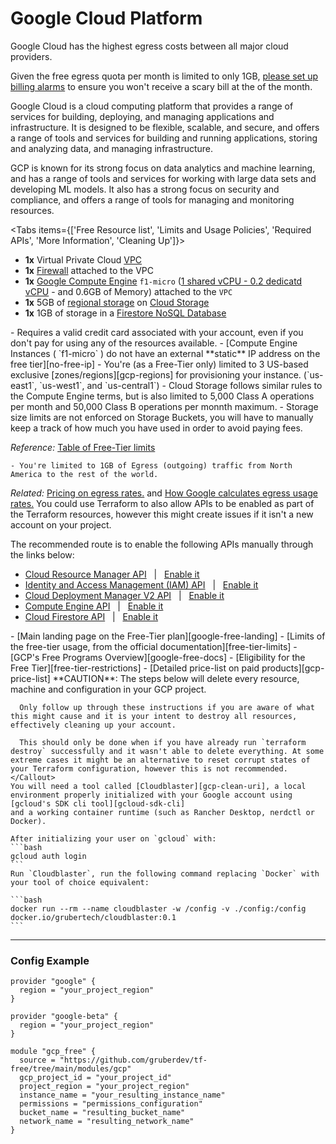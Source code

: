 
# Google Cloud Platform

<Callout type="warning" emoji="⚠️">
  Google Cloud has the highest egress costs between all major cloud providers. 

  Given the free egress quota per month is limited to only 1GB, [please set up billing alarms][billing-alarms] to ensure you won't receive a scary bill at the of the month.
</Callout>

Google Cloud is a cloud computing platform that provides a range of services for building, deploying, and managing applications and infrastructure. It is designed to be flexible, scalable, and secure, and offers a range of tools and services for building and running applications, storing and analyzing data, and managing infrastructure.

GCP is known for its strong focus on data analytics and machine learning, and has a range of tools and services for working with large data sets and developing ML models. It also has a strong focus on security and compliance, and offers a range of tools for managing and monitoring resources.

<Tabs items={['Free Resource list', 'Limits and Usage Policies', 'Required APIs', 'More Information', 'Cleaning Up']}>
  <Tab>
   - **1x** Virtual Private Cloud [VPC][gcp-vpc-info]
   - **1x** [Firewall][gcp-firewall-info] attached to the VPC
   - **1x** [Google Compute Engine][gcp-compute-info] `f1-micro` ([1 shared vCPU - 0.2 dedicatd vCPU][gcp-shared-vcpus] - and 0.6GB of Memory) attached to the `VPC`
   - **1x** 5GB of [regional storage][gcp-regional-storage] on [Cloud Storage][gcp-cloud-storage]
   - **1x** 1GB of storage in a [Firestore NoSQL Database][gcp-firestore-storage]
  </Tab>
  <Tab>
   - Requires a valid credit card associated with your account, even if you don't pay for using any of the resources available.
   - [Compute Engine Instances ( `f1-micro` ) do not have an external **static** IP address on the free tier][no-free-ip]
   - You're (as a Free-Tier only) limited to 3 US-based exclusive [zones/regions][gcp-regions] for provisioning your instance. (`us-east1`, `us-west1`, and `us-central1`)
   - Cloud Storage follows similar rules to the Compute Engine terms, but is also limited to 5,000 Class A operations per month and 50,000 Class B operations per monnth maximum.
   - Storage size limits are not enforced on Storage Buckets, you will have to manually keep a track of how much you have used in order to avoid paying fees.

  _Reference:_ [Table of Free-Tier limits][free-tier-limits]

    - You're limited to 1GB of Egress (outgoing) traffic from North America to the rest of the world.

  _Related:_ [Pricing on egress rates.][pricing-egress] and [How Google calculates egress usage rates.][usage-egress-gcp]
  </Tab>
  <Tab>
  <Callout type="info" emoji="ℹ️">
  You could use Terraform to also allow APIs to be enabled as part of the Terraform resources, however this might create issues if it isn't a new account on your project. 
  
  The recommended route is to enable the following APIs manually through the links below:
  </Callout>
   - [Cloud Resource Manager API][resource-api-info] &nbsp; | &nbsp; [Enable it][resource-api-enable]
   - [Identity and Access Management (IAM) API][iam-api-info] &nbsp; | &nbsp; [Enable it][iam-api-enable]
   - [Cloud Deployment Manager V2 API][cloud-api-info] &nbsp; | &nbsp; [Enable it][cloud-api-enable]
   - [Compute Engine API][compute-api-info] &nbsp; | &nbsp; [Enable it][compute-api-enable]
   - [Cloud Firestore API][firestore-api-info] &nbsp; | &nbsp; [Enable it][firestore-enable-api]
  </Tab>
  <Tab>
    - [Main landing page on the Free-Tier plan][google-free-landing]
    - [Limits of the free-tier usage, from the official documentation][free-tier-limits]
    - [GCP's Free Programs Overview][google-free-docs]
    - [Eligibility for the Free Tier][free-tier-restrictions]
    - [Detailed price-list on paid products][gcp-price-list]
  </Tab>
  <Tab>
    <Callout type="error" emoji="️🚫">
      **CAUTION**: The steps below will delete every resource, machine and configuration in your GCP project. 

      Only follow up through these instructions if you are aware of what this might cause and it is your intent to destroy all resources, effectively cleaning up your account.
      
      This should only be done when if you have already run `terraform destroy` successfully and it wasn't able to delete everything. At some extreme cases it might be an alternative to reset corrupt states of your Terraform configuration, however this is not recommended.
    </Callout>
    You will need a tool called [Cloudblaster][gcp-clean-uri], a local environment properly initialized with your Google account using [gcloud's SDK cli tool][gcloud-sdk-cli]
    and a working container runtime (such as Rancher Desktop, nerdctl or Docker).

    After initializing your user on `gcloud` with:
    ```bash
    gcloud auth login
    ``` 
    Run `Cloudblaster`, run the following command replacing `Docker` with your tool of choice equivalent:
    
    ```bash
    docker run --rm --name cloudblaster -w /config -v ./config:/config docker.io/grubertech/cloudblaster:0.1
    ``` 
  </Tab>
</Tabs>

---

### Config Example

```hcl filename="/examples/gcp/e2e/main.tf" copy
provider "google" {
  region = "your_project_region"
}

provider "google-beta" {
  region = "your_project_region"
}

module "gcp_free" {
  source = "https://github.com/gruberdev/tf-free/tree/main/modules/gcp"
  gcp_project_id = "your_project_id"
  project_region = "your_project_region"
  instance_name = "your_resulting_instance_name"
  permissions = "permissions_configuration"
  bucket_name = "resulting_bucket_name"
  network_name = "resulting_network_name"
}
```

[guidelines]: https://www.hashicorp.com/community-guidelines
[free-gcp]: https://cloud.google.com/free
[gcloud-sdk-cli]: https://cloud.google.com/sdk/gcloud
[gcp-clean-uri]: https://github.com/doitintl/CloudBlaster
[free-docs-gcp]: https://cloud.google.com/free/docs/gcp-free-tier
[free-tier-limits]: https://cloud.google.com/free/docs/gcp-free-tier/#free-tier-usage-limits
[free-tier-restrictions]: https://cloud.google.com/free/docs/gcp-free-tier/#free-tier
[google-free-docs]: https://cloud.google.com/free/docs/gcp-free-tier/
[google-free-landing]: https://cloud.google.com/free
[unique-gcp-docs]: https://cloud.google.com/free/docs/what-makes-google-cloud-platform-different
[why-google]: https://cloud.google.com/why-google-cloud
[gcp-price-list]: https://cloud.google.com/pricing/list
[gcp-comparison-docs]: https://cloud.google.com/free/docs/aws-azure-gcp-service-comparison
[pricing-egress]: https://cloud.google.com/vpc/network-pricing#internet_egress
[usage-egress-gcp]: https://cloud.google.com/vpc/network-pricing#vpc-pricing
[gcp-compute-info]: https://cloud.google.com/compute/docs
[gcp-shared-vcpus]: https://cloud.google.com/compute/vm-instance-pricing#cpu-bursting
[gcp-cloud-storage]: https://cloud.google.com/storage
[gcp-vpc-info]: https://cloud.google.com/storage
[gcp-firewall-info]: https://cloud.google.com/storage
[gcp-firestore-storage]: https://cloud.google.com/firestore/docs
[pricing-gcp-calculator]: https://cloud.google.com/products/calculator
[no-free-ip]: https://cloud.google.com/free/docs/gcp-free-tier#always-free-usage-limits
[pricing-egress]: https://cloud.google.com/vpc/network-pricing#internet_egress
[usage-egress-gcp]: https://cloud.google.com/vpc/network-pricing#vpc-pricing
[gcp-compute-info]: https://cloud.google.com/compute/docs
[gcp-shared-vcpus]: https://cloud.google.com/compute/vm-instance-pricing#cpu-bursting
[gcp-cloud-storage]: https://cloud.google.com/storage
[gcp-regional-storage]: https://cloud.google.com/storage/docs/storage-classes#legacy
[gcp-firestore-storage]: https://cloud.google.com/firestore/docs
[gcp-regions]: https://cloud.google.com/compute/docs/regions-zones
[billing-alarms]: https://cloud.google.com/billing/docs/how-to/budgets
[firestore-api-info]: https://cloud.google.com/firestore/docs/reference/rest
[firestore-enable-api]: https://console.cloud.google.com/apis/library/file.googleapis.com
[resource-api-info]: https://cloud.google.com/resource-manager
[resource-api-enable]: https://console.cloud.google.com/apis/library/cloudresourcemanager.googleapis.com
[iam-api-info]: https://cloud.google.com/iam
[iam-api-enable]: https://console.cloud.google.com/apis/library/iam.googleapis.com
[compute-api-info]: https://cloud.google.com/compute
[compute-api-enable]: https://console.cloud.google.com/apis/library/compute.googleapis.com
[cloud-api-info]: https://cloud.google.com/deployment-manager
[cloud-api-enable]: https://console.cloud.google.com/apis/library/deploymentmanager.googleapis.com
